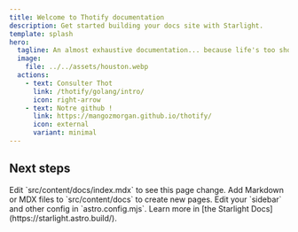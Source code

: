 ```yaml
---
title: Welcome to Thotify documentation
description: Get started building your docs site with Starlight.
template: splash
hero:
  tagline: An almost exhaustive documentation... because life's too short for 100%!
  image:
    file: ../../assets/houston.webp
  actions:
    - text: Consulter Thot
      link: /thotify/golang/intro/
      icon: right-arrow
    - text: Notre github !
      link: https://mangozmorgan.github.io/thotify/
      icon: external
      variant: minimal
---
```




## Next steps

<CardGrid stagger>
	<Card title="Update content" icon="pencil">
		Edit `src/content/docs/index.mdx` to see this page change.
	</Card>
	<Card title="Add new content" icon="add-document">
		Add Markdown or MDX files to `src/content/docs` to create new pages.
	</Card>
	<Card title="Configure your site" icon="setting">
		Edit your `sidebar` and other config in `astro.config.mjs`.
	</Card>
	<Card title="Read the docs" icon="open-book">
		Learn more in [the Starlight Docs](https://starlight.astro.build/).
	</Card>
</CardGrid>
